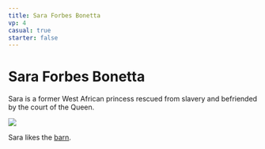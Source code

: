 ```yaml
---
title: Sara Forbes Bonetta
vp: 4
casual: true
starter: false
---
```


# Sara Forbes Bonetta

Sara is a former West African princess rescued from slavery and befriended by the court of the Queen.

![](sara-forbes-bonetta.jpg)

Sara likes the [barn](/tile/barn).